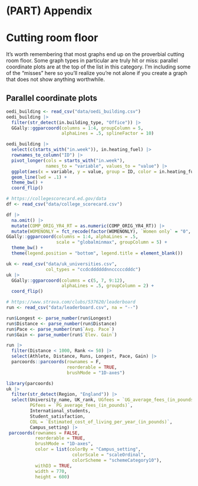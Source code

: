 # (PART) Appendix {.unnumbered}

# Cutting room floor

It's worth remembering that most graphs end up on the proverbial cutting room floor. Some graph types in particular are truly hit or miss: parallel coordinate plots are at the top of the list in this category. I'm including some of the "misses" here so you'll realize you're not alone if you create a graph that does not show anything worthwhile.

## Parallel coordinate plots

```r
oedi_building <- read_csv("data/oedi_building.csv")
oedi_building |>
  filter(str_detect(in.building_type, "Office")) |> 
  GGally::ggparcoord(columns = 1:4, groupColumn = 5, 
                     alphaLines = .5, splineFactor = 10)
```

```r
oedi_building |>
  select(c(starts_with("in.week")), in.heating_fuel) |>
  rownames_to_column("ID") |> 
  pivot_longer(cols = starts_with("in.week"),
               names_to = "variable", values_to = "value") |> 
  ggplot(aes(x = variable, y = value, group = ID, color = in.heating_fuel)) +
  geom_line(lwd = .1) +
  theme_bw() +
  coord_flip()
```

```r
# https://collegescorecard.ed.gov/data
df <- read_csv("data/college_scorecard.csv")

df |> 
  na.omit() |> 
  mutate(COMP_ORIG_YR4_RT = as.numeric(COMP_ORIG_YR4_RT)) |> 
  mutate(WOMENONLY = fct_recode(factor(WOMENONLY), `Women only` = "0", `Not women only` = "1")) |> 
GGally::ggparcoord(columns = 1:4, alphaLines = .5,
                   scale = "globalminmax", groupColumn = 5) +
  theme_bw() +
  theme(legend.position = "bottom", legend.title = element_blank())
```

```r
uk <- read_csv("data/uk_universities.csv",
               col_types = "ccdcddddddnncccccdddc")
uk |> 
  GGally::ggparcoord(columns = c(5, 7, 9:12),
                     alphaLines = .5, groupColumn = 2) + 
  coord_flip()
```


```r
# https://www.strava.com/clubs/537620/leaderboard 
run <- read_csv("data/leaderboard.csv", na = "--")

run$Longest <- parse_number(run$Longest)
run$Distance <- parse_number(run$Distance)
run$Pace <- parse_number(run$`Avg. Pace`)
run$Gain <- parse_number(run$`Elev. Gain`)

run |> 
  filter(Distance < 1000, Rank <= 50) |> 
  select(Athlete, Distance, Runs, Longest, Pace, Gain) |> 
  parcoords::parcoords(rownames = F,
                       reorderable = TRUE,
                       brushMode = "1D-axes")
```

```r
library(parcoords)
uk |> 
  filter(str_detect(Region, "England")) |> 
  select(University_name, UK_rank, UGfees = `UG_average_fees_(in_pounds)`,
         PGfees = `PG_average_fees_(in_pounds)`,
         International_students, 
         Student_satisfaction,
         COL = `Estimated_cost_of_living_per_year_(in_pounds)`,
         Campus_setting) |> 
 parcoords(rownames = FALSE,
           reorderable = TRUE,
           brushMode = "1D-axes",
           color = list(colorBy = "Campus_setting",
                         colorScale = "scaleOrdinal",
                         colorScheme = "schemeCategory10"),
           withD3 = TRUE,
           width = 770,
           height = 600)
```


